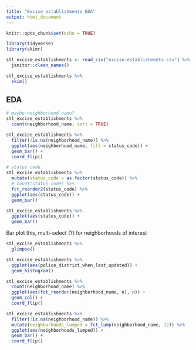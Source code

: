 ```yaml
---
title: "Excise establishments EDA"
output: html_document
---
```


```r
knitr::opts_chunk$set(echo = TRUE)

library(tidyverse)
library(skimr)
```

```r
stl_excise_establishments <- read_csv("excise-establishments.csv") %>% 
  janitor::clean_names()

stl_excise_establishments %>% 
  skim()


```


## EDA

```r

# maybe neighborhood name?
stl_excise_establishments %>% 
  count(neighborhood_name, sort = TRUE)

stl_excise_establishments %>% 
  filter(!is.na(neighborhood_name)) %>% 
  ggplot(aes(neighborhood_name, fill = status_code)) +
  geom_bar() +
  coord_flip()

# status code
stl_excise_establishments %>% 
  mutate(status_code = as.factor(status_code)) %>% 
  # count(status_code) %>% 
  fct_reorder2(status_code) %>% 
  ggplot(aes(status_code)) +
  geom_bar()

stl_excise_establishments %>% 
  ggplot(aes(status_code)) +
  geom_bar()
```
Bar plot this, multi-select (?) for neighborhoods of interest


```r
stl_excise_establishments %>% 
  glimpse()

stl_excise_establishments %>% 
  ggplot(aes(police_district_when_last_updated)) +
  geom_histogram()
```



```r
stl_excise_establishments %>% 
  count(neighborhood_name) %>% 
  ggplot(aes(fct_reorder(neighborhood_name, n), n)) +
  geom_col() + 
  coord_flip()

stl_excise_establishments %>% 
  filter(!is.na(neighborhood_name)) %>% 
  mutate(neighborhoods_lumped = fct_lump(neighborhood_name, 12)) %>% 
  ggplot(aes(neighborhoods_lumped)) +
  geom_bar() +
  coord_flip()
```

